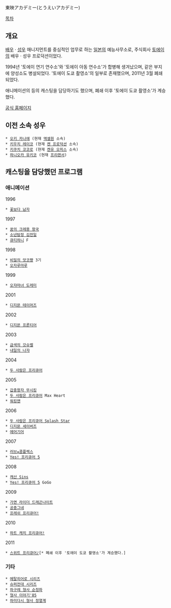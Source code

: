 東映アカデミー(とうえいアカデミー)

[[목차]]
== 개요 ==
[[배우]] · [[성우]] 매니지먼트를 중심적인 업무로 하는 [[일본]]의 예능사무소로, 주식회사 [[토에이]]의 배우 · 성우 프로덕션이었다.

1994년 '토에이 연기 연수소'와 '토에이 아동 연수소'가 합병해 생겨났으며, 같은 부지에 양성소도 병설되었다. '토에이 도쿄 촬영소'의 일부로 존재했으며, 2011년 3월 폐쇄되었다.

애니메이션의 등의 캐스팅을 담당하기도 했으며, 폐쇄 이후 '토에이 도쿄 촬영소'가 계승했다.

[http://www.toei-academy.jp/ 공식 홈페이지]

== 이전 소속 성우 ==
 * [[오키 카나에]] (현재 [[액셀원]] 소속)
 * [[키우치 레이코]] (현재 [[켄 프로덕션]] 소속)
 * [[키쿠치 코코로]] (현재 [[켄유 오피스]] 소속)
 * [[하니오카 유키코]] (현재 [[프리랜서]])

== 캐스팅을 담당했던 프로그램 ==
=== 애니메이션 ===
1996
 * [[꽃보다 남자]]

1997
 * [[꿈의 크레용 왕국]]
 * [[소년탐정 김전일]]
 * [[큐티하니]] F

1998
 * [[비밀의 앗코쨩]] 3기
 * [[오자루마루]]

1999
 * [[오쟈마녀 도레미]]

2001
 * [[디지몬 테이머즈]]

2002
 * [[디지몬 프론티어]]

2003
 * [[금색의 갓슈벨]]
 * [[내일의 나쟈]]

2004
 * [[두 사람은 프리큐어]]

2005
 * [[갑충왕자 무시킹]]
 * [[두 사람은 프리큐어]] Max Heart
 * [[워킹맨]]

2006
 * [[두 사람은 프리큐어 Splash Star]]
 * [[디지몬 세이버즈]]
 * [[에어기어]]

2007
 * [[러브★콤플렉스]]
 * [[Yes! 프리큐어 5]]

2008
 * [[캐산 Sins]]
 * [[Yes! 프리큐어 5]] GoGo

2009
 * [[가면 라이더 드래곤나이트]]
 * [[공중그네]]
 * [[프레쉬 프리큐어!]]

2010
 * [[하트 캐치 프리큐어!]]

2011
 * [[스위트 프리큐어♪]][* 폐쇄 이후 '토에이 도쿄 촬영소'가 계승했다.]

=== 기타 ===
 * [[메탈히어로 시리즈]]
 * [[슈퍼전대 시리즈]]
 * [[하구레 형사 순정파]]
 * [[형사 이야기'85]]
 * [[하미다시 형사 정열계]]
